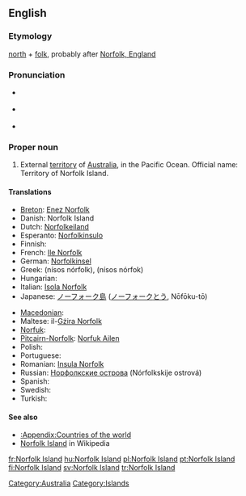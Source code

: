 ==English==
{{wikipedia}}

===Etymology===
[[north]] + [[folk]], probably after [[w:Norfolk, England|Norfolk, England]]

===Pronunciation===
* {{a|UK}} {{IPA|/ˈnɔː.fək ˈaɪ.lənd/}}
* {{a|US}} {{IPA|/ˈnɔɹ.fɔk ˈaɪ.lənd/}}
* {{audio|en-us-Norfolk Island.ogg|Audio (US)}}

===Proper noun===
{{en-proper noun|sg=[[Norfolk]] [[island|Island]]}}

# External [[territory]] of [[Australia]], in the Pacific Ocean. Official name: Territory of Norfolk Island.

====Translations====
{{trans-top|Territory of Norfolk Island}}
* [[Breton]]: [[Enez Norfolk]]
* Danish: Norfolk Island
* Dutch: [[Norfolkeiland]]
* Esperanto: [[Norfolkinsulo]]
* Finnish: {{t+|fi|Norfolkinsaari}}
* French: [[Ile Norfolk]]
* German: [[Norfolkinsel]]
* Greek: {{t|el|Νήσος Νόρφολκ|f}} (nísos nórfolk), {{t|el|Νήσος Νόρφοκ|f}} (nísos nórfok)
* Hungarian: {{t+|hu|Norfolk-sziget}}
* Italian: [[Isola Norfolk]]
* Japanese: [[ノーフォーク島]] ([[ノーフォーク]][[とう]], Nōfōku-tō)
{{trans-mid}}
* [[Macedonian]]: {{t|mk|Норфолк|m|tr=Nórfolk}}
* Maltese: il-[[Gżira Norfolk]]
* [[Norfuk]]: {{tø|cpe-nor|Norfuk Ailen}}
* [[Pitcairn-Norfolk]]: [[Norfuk Ailen]]
* Polish: {{t+|pl|Norfolk}}
* Portuguese: {{t+|pt|Ilha Norfolk}}
* Romanian: [[Insula Norfolk]]
* Russian: [[Норфолкские острова]] (Nórfolkskije ostrová)
* Spanish: {{t+|es|Isla Norfolk}}
* Swedish: {{t+|sv|Norfolkön}}
* Turkish: {{t+|tr|Norfolk Adası}}
{{trans-bottom}}

====See also====
* [[:Appendix:Countries of the world]]
* [[w:Norfolk Island|Norfolk Island]] in Wikipedia

[[Category:Australia]]
[[Category:Islands]]

[[fr:Norfolk Island]]
[[hu:Norfolk Island]]
[[pl:Norfolk Island]]
[[pt:Norfolk Island]]
[[fi:Norfolk Island]]
[[sv:Norfolk Island]]
[[tr:Norfolk Island]]